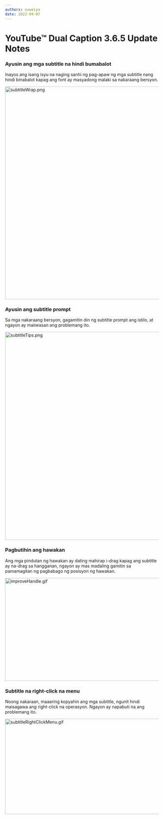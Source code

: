 ```yaml
---
authors: ouweiya
date: 2022-04-07
---
```





# YouTube™ Dual Caption 3.6.5 Update Notes

 ### Ayusin ang mga subtitle na hindi bumabalot

 Inayos ang isang isyu na naging sanhi ng pag-apaw ng mga subtitle nang hindi binabalot kapag ang font ay masyadong malaki sa nakaraang bersyon.

<img src={subtitleWrap} alt="subtitleWrap.png" width="600" height="698" />

### Ayusin ang subtitle prompt

Sa mga nakaraang bersyon, gagamitin din ng subtitle prompt ang istilo, at ngayon ay maiiwasan ang problemang ito.

<img src={subtitleTips} alt="subtitleTips.png" width="600" height="682" />

### Pagbutihin ang hawakan

Ang mga pindutan ng hawakan ay dating mahirap i-drag kapag ang subtitle ay na-drag sa hangganan, ngayon ay mas madaling gamitin sa pamamagitan ng pagbabago ng posisyon ng hawakan.

<img src={improveHandle} alt="improveHandle.gif" width="600" height="338" />

### Subtitle na right-click na menu

Noong nakaraan, maaaring kopyahin ang mga subtitle, ngunit hindi maisagawa ang right-click na operasyon. Ngayon ay napabuti na ang problemang ito.

<img src={subtitleRightClickMenu} alt="subtitleRightClickMenu.gif" width="600" height="313" />

<WebStore />